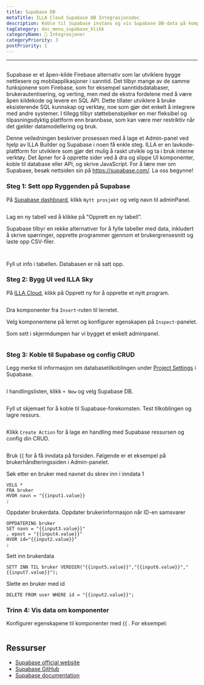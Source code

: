 ```yaml
---
title: Supabase DB
metaTitle: ILLA Cloud Supabase DB Integrasjonsdoc
description: Koble til Supabase instans og vis Supabase DB-data på komponenter
tagCategory: doc_menu_supabase_klikk
categoryName: 🔨 Integrasjoner
categoryPriority: 3
postPriority: 1
---
```


* * *

## <Heading hidden>Supabase DB</Heading>

Supabase er et åpen-kilde Firebase alternativ som lar utviklere bygge nettlesere og mobilapplikasjoner i sanntid. Det tilbyr mange av de samme funksjonene som Firebase, som for eksempel sanntidsdatabaser, brukerautentisering, og verting, men med de ekstra fordelene med å være åpen kildekode og levere en SQL API. Dette tillater utviklere å bruke eksisterende SQL kunnskap og verktøy, noe som gjør det enkelt å integrere med andre systemer. I tillegg tilbyr støttebensbjelker en mer fleksibel og tilpasningsdyktig plattform enn brannbase, som kan være mer restriktiv når det gjelder datamodellering og bruk.

Denne veiledningen beskriver prosessen med å lage et Admin-panel ved hjelp av ILLA Builder og Supabase i noen få enkle steg. ILLA er en lavkode-plattform for utviklere som gjør det mulig å raskt utvikle og ta i bruk interne verktøy. Det åpner for å opprette sider ved å dra og slippe UI komponenter, koble til database eller API, og skrive JavaScript. For å lære mer om Supabase, besøk nettsiden sin på <https://supabase.com/>. La oss begynne!

### Steg 1: Sett opp Ryggenden på Supabase

På [Supabase dashboard](https://app.supabase.com/projects), klikk `Nytt prosjekt` og velg navn til adminPanel.

<img
  src='https://cdn.illacloud.com/official-website/img/docs/assemble/supabase1.png'
  alt=""
/>

Lag en ny tabell ved å klikke på "Opprett en ny tabell".

Supabase tilbyr en rekke alternativer for å fylle tabeller med data, inkludert å skrive spørringer, opprette programmer gjennom et brukergrensesnitt og laste opp CSV-filer.

<img
  src='https://cdn.illacloud.com/official-website/img/docs/assemble/supabase2.png'
  alt=""
/>

<img
  src='https://cdn.illacloud.com/official-website/img/docs/assemble/supabase3.png'
  alt=""
/>

Fyll ut info i tabellen. Databasen er nå satt opp.

### Steg 2: Bygg UI ved ILLA Sky

På [ILLA Cloud](https://cloud.illacloud.com), klikk på Opprett ny for å opprette et nytt program.

<img
  src='https://cdn.illacloud.com/official-website/img/docs/assemble/supabase4.png'
  alt=""
/>

Dra komponenter fra `Insert`-ruten til lerretet.

Velg komponentene på lerret og konfigurer egenskapen på `Inspect`-panelet.

Som sett i skjermdumpen har vi bygget et enkelt adminpanel.

<img
  src='https://cdn.illacloud.com/official-website/img/docs/assemble/supabase5.png'
  alt=""
/>

### Steg 3: Koble til Supabase og config CRUD

Legg merke til informasjon om databasetilkoblingen under [Project Settings](https://app.supabase.com/project/hdcfnsxpwwgboqomdrhp/settings/database) i Supabase.

<img
  src='https://cdn.illacloud.com/official-website/img/docs/assemble/supabase6.png'
  alt=""
/>

I handlingslisten, klikk `+ New` og velg Supabase DB.

<img
  src='https://cdn.illacloud.com/official-website/img/docs/assemble/supabase7.png'
  alt=""
/>

Fyll ut skjemaet for å koble til Supabase-forekomsten. Test tilkoblingen og lagre ressurs.

<img
  src='https://cdn.illacloud.com/official-website/img/docs/assemble/supabase8.png'
  alt=""
/>

Klikk `Create Action` for å lage en handling med Supabase ressursen og config din CRUD.

<img
  src='https://cdn.illacloud.com/official-website/img/docs/assemble/supabase9.png'
  alt=""
/>

Bruk {{ for å få inndata på forsiden. Følgende er et eksempel på brukerhåndteringssiden i Admin-panelet.

Søk etter en bruker med navnet du skrev inn i inndata 1

```
VELG *
FRA bruker
HVOR navn = "{{input1.value}}
;
```

Oppdater brukerdata. Oppdater brukerinformasjon når ID-en samsvarer

```
OPPDATERING bruker
SET navn = "{{input3.value}}"
, epost = "{{input4.value}}"
HVOR id="{{input2.value}}"
;
```

Sett inn brukerdata

```
SETT INN TIL bruker VERDIER("{{input5.value}}","{{input6.value}}","{{input7.value}}");
```

Slette en bruker med id

```
DELETE FROM user WHERE id = "{{input2.value}}";
```

### Trinn 4: Vis data om komponenter

Konfigurer egenskapene til komponenter med {{ . For eksempel:

<img
  src='https://cdn.illacloud.com/official-website/img/docs/assemble/supabase10.png'
  alt=""
/>

## Ressurser

-   [Supabase official website](https://supabase.com/)
-   [Supabase GitHub](https://github.com/supabase/supabase)
-   [Supabase documentation](https://supabase.com/docs)
